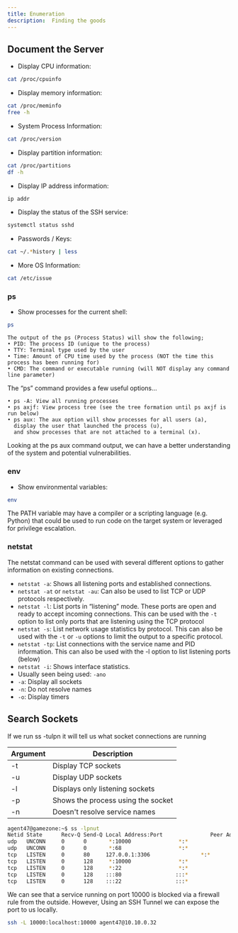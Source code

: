 ```yaml
---
title: Enumeration
description:  Finding the goods
---
```


## Document the Server

- Display CPU information:
```bash
cat /proc/cpuinfo
```
- Display memory information:
```bash
cat /proc/meminfo
free -h
```
- System Process Information:
```bash
cat /proc/version
```
- Display partition information:
```bash
cat /proc/partitions
df -h
```
- Display IP address information:
```bash
ip addr
```
- Display the status of the SSH service:
```bash
systemctl status sshd
```
- Passwords / Keys:
```bash
cat ~/.*history | less
```
- More OS Information:
```bash
cat /etc/issue
```
### ps
- Show processes for the current shell:
```bash
ps
```
```
The output of the ps (Process Status) will show the following;
• PID: The process ID (unique to the process)
• TTY: Terminal type used by the user
• Time: Amount of CPU time used by the process (NOT the time this process has been running for)
• CMD: The command or executable running (will NOT display any command line parameter)
```
The “ps” command provides a few useful options...
```
• ps -A: View all running processes
• ps axjf: View process tree (see the tree formation until ps axjf is run below)
• ps aux: The aux option will show processes for all users (a), 
  display the user that launched the process (u), 
  and show processes that are not attached to a terminal (x).
```
Looking at the ps aux command output, we can have a better understanding of the system and potential vulnerabilities.

### env
- Show environmental variables:
```bash
env
```
The PATH variable may have a compiler or a scripting language (e.g. Python) that could be used to run code on the target system or leveraged for privilege escalation.

### netstat
The netstat command can be used with several different options to gather information on existing connections.
- `netstat -a`: Shows all listening ports and established connections.
- `netstat -at` or `netstat -au`: Can also be used to list TCP or UDP protocols respectively.
- `netstat -l`: List ports in “listening” mode. These ports are open and ready to accept incoming connections. This can be used with the `-t` option to list only ports that are listening using the TCP protocol
- `netstat -s`: List network usage statistics by protocol.  This can also be used with the `-t` or `-u` options to limit the output to a specific protocol.
- `netstat -tp`: List connections with the service name and PID information.  This can also be used with the -l option to list listening ports (below)
- `netstat -i`: Shows interface statistics.
- Usually seen being used: `-ano`
- `-a`: Display all sockets
- `-n`: Do not resolve names
- `-o`: Display timers







## Search Sockets 

If we run ss -tulpn it will tell us what socket connections are running

|Argument|	Description|
|---|---|
|-t|	Display TCP sockets|
|-u|	Display UDP sockets
|-l|	Displays only listening sockets
|-p|	Shows the process using the socket
|-n|	Doesn't resolve service names

```bash
agent47@gamezone:~$ ss -lpnut
Netid State      Recv-Q Send-Q Local Address:Port               Peer Address:Port              
udp   UNCONN     0      0       *:10000               *:*                  
udp   UNCONN     0      0       *:68                  *:*                  
tcp   LISTEN     0      80     127.0.0.1:3306                *:*                  
tcp   LISTEN     0      128     *:10000               *:*                  
tcp   LISTEN     0      128     *:22                  *:*                  
tcp   LISTEN     0      128    :::80                 :::*                  
tcp   LISTEN     0      128    :::22                 :::*   
```
We can see that a service running on port 10000 is blocked via a firewall rule from the outside. However, Using an SSH Tunnel we can expose the port to us locally.

```bash
ssh -L 10000:localhost:10000 agent47@10.10.0.32
```
